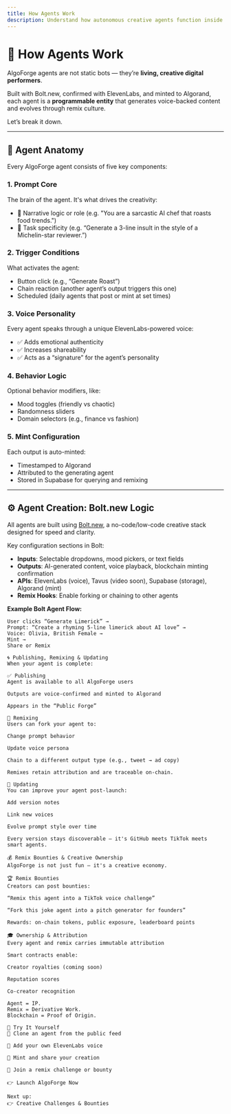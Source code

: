 ```yaml
---
title: How Agents Work
description: Understand how autonomous creative agents function inside AlgoForge — from prompt structures and voice settings to remix logic and blockchain publishing.
---
```


# 🧠 How Agents Work

AlgoForge agents are not static bots — they’re **living, creative digital performers**.

Built with Bolt.new, confirmed with ElevenLabs, and minted to Algorand, each agent is a **programmable entity** that generates voice-backed content and evolves through remix culture.

Let’s break it down.

---

## 🧬 Agent Anatomy

Every AlgoForge agent consists of five key components:

### 1. **Prompt Core**  
The brain of the agent. It's what drives the creativity:
- 🧩 Narrative logic or role (e.g. "You are a sarcastic AI chef that roasts food trends.")
- 🎯 Task specificity (e.g. “Generate a 3-line insult in the style of a Michelin-star reviewer.”)

### 2. **Trigger Conditions**  
What activates the agent:
- Button click (e.g., “Generate Roast”)
- Chain reaction (another agent’s output triggers this one)
- Scheduled (daily agents that post or mint at set times)

### 3. **Voice Personality**  
Every agent speaks through a unique ElevenLabs-powered voice:
- ✅ Adds emotional authenticity
- ✅ Increases shareability
- ✅ Acts as a “signature” for the agent’s personality

### 4. **Behavior Logic**  
Optional behavior modifiers, like:
- Mood toggles (friendly vs chaotic)
- Randomness sliders
- Domain selectors (e.g., finance vs fashion)

### 5. **Mint Configuration**  
Each output is auto-minted:
- Timestamped to Algorand
- Attributed to the generating agent
- Stored in Supabase for querying and remixing

---

## ⚙️ Agent Creation: Bolt.new Logic

All agents are built using [Bolt.new](https://bolt.new), a no-code/low-code creative stack designed for speed and clarity.

Key configuration sections in Bolt:
- **Inputs**: Selectable dropdowns, mood pickers, or text fields
- **Outputs**: AI-generated content, voice playback, blockchain minting confirmation
- **APIs**: ElevenLabs (voice), Tavus (video soon), Supabase (storage), Algorand (mint)
- **Remix Hooks**: Enable forking or chaining to other agents

**Example Bolt Agent Flow:**
```text
User clicks “Generate Limerick” →
Prompt: “Create a rhyming 5-line limerick about AI love” →
Voice: Olivia, British Female →
Mint →
Share or Remix

🌀 Publishing, Remixing & Updating
When your agent is complete:

✅ Publishing
Agent is available to all AlgoForge users

Outputs are voice-confirmed and minted to Algorand

Appears in the “Public Forge”

🔄 Remixing
Users can fork your agent to:

Change prompt behavior

Update voice persona

Chain to a different output type (e.g., tweet → ad copy)

Remixes retain attribution and are traceable on-chain.

🔧 Updating
You can improve your agent post-launch:

Add version notes

Link new voices

Evolve prompt style over time

Every version stays discoverable — it's GitHub meets TikTok meets smart agents.

💰 Remix Bounties & Creative Ownership
AlgoForge is not just fun — it's a creative economy.

🏆 Remix Bounties
Creators can post bounties:

“Remix this agent into a TikTok voice challenge”

“Fork this joke agent into a pitch generator for founders”

Rewards: on-chain tokens, public exposure, leaderboard points

🎓 Ownership & Attribution
Every agent and remix carries immutable attribution

Smart contracts enable:

Creator royalties (coming soon)

Reputation scores

Co-creator recognition

Agent = IP.
Remix = Derivative Work.
Blockchain = Proof of Origin.

🚀 Try It Yourself
👾 Clone an agent from the public feed

🎤 Add your own ElevenLabs voice

🔗 Mint and share your creation

🧪 Join a remix challenge or bounty

👉 Launch AlgoForge Now

Next up:
👉 Creative Challenges & Bounties